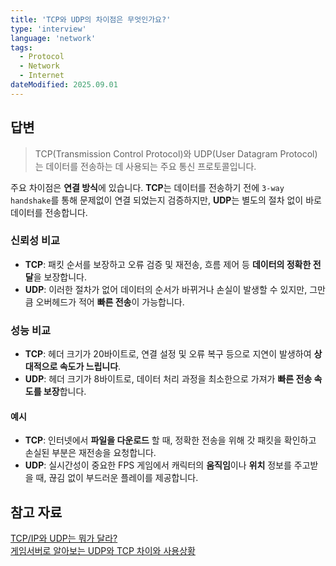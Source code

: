 ```yaml
---
title: 'TCP와 UDP의 차이점은 무엇인가요?'
type: 'interview'
language: 'network'
tags:
  - Protocol
  - Network
  - Internet
dateModified: 2025.09.01
---
```


## 답변
> TCP(Transmission Control Protocol)와 UDP(User Datagram Protocol)는 데이터를 전송하는 데 사용되는 주요 통신 프로토콜입니다.

주요 차이점은 **연결 방식**에 있습니다.
**TCP**는 데이터를 전송하기 전에 ```3-way handshake```를 통해 문제없이 연결 되었는지 검증하지만, 
**UDP**는 별도의 절차 없이 바로 데이터를 전송합니다.

### 신뢰성 비교
- **TCP**: 패킷 순서를 보장하고 오류 검증 및 재전송, 흐름 제어 등 **데이터의 정확한 전달**을 보장합니다.
- **UDP**: 이러한 절차가 없어 데이터의 순서가 바뀌거나 손실이 발생할 수 있지만, 그만큼 오버헤드가 적어 **빠른 전송**이 가능합니다.

### 성능 비교
- **TCP**: 헤더 크기가 20바이트로, 연결 설정 및 오류 복구 등으로 지연이 발생하여 **상대적으로 속도가 느립니다**.
- **UDP**: 헤더 크기가 8바이트로, 데이터 처리 과정을 최소한으로 가져가 **빠른 전송 속도를 보장**합니다.


#### 예시
- **TCP**: 인터넷에서 **파일을 다운로드** 할 때, 정확한 전송을 위해 갓 패킷을 확인하고 손실된 부분은 재전송을 요청합니다.
- **UDP**: 실시간성이 중요한 FPS 게임에서 캐릭터의 **움직임**이나 **위치** 정보를 주고받을 때, 끊김 없이 부드러운 플레이를 제공합니다.

## 참고 자료
[TCP/IP와 UDP는 뭐가 달라?](https://reallinux.co.kr/blog/241)<br/>
[게임서버로 알아보는 UDP와 TCP 차이와 사용상황](https://velog.io/@hyungzin0309/%EA%B2%8C%EC%9E%84%EC%84%9C%EB%B2%84%EB%A1%9C-%EC%95%8C%EC%95%84%EB%B3%B4%EB%8A%94-UDP%EC%99%80-TCP-%EC%B0%A8%EC%9D%B4%EC%99%80-%EC%82%AC%EC%9A%A9%EC%83%81%ED%99%A9)

